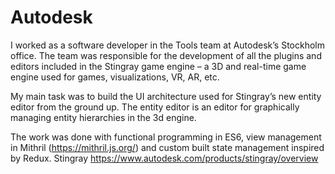 
<Banner>
  <BannerItem image="/images/jon.jpg" />
</Banner >

<ProjectsSubmenu />

# Autodesk

I worked as a software developer in the Tools team at Autodesk’s Stockholm office. The team was responsible for the development of all the plugins and editors included in the Stingray game engine – a 3D and real-time game engine used for games, visualizations, VR, AR, etc.

My main task was to build the UI architecture used for Stingray’s new entity editor from the ground up. The entity editor is an editor for graphically managing entity hierarchies in the 3d engine.

The work was done with functional programming in ES6, view management in Mithril (https://mithril.js.org/) and custom built state management inspired by Redux.
Stingray https://www.autodesk.com/products/stingray/overview
